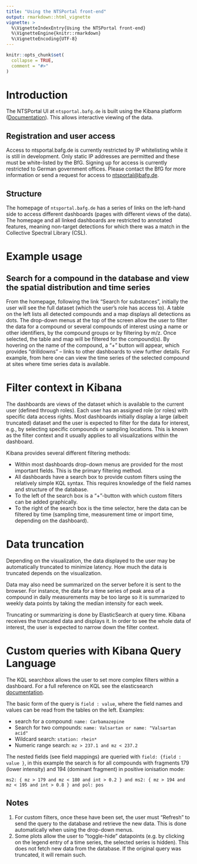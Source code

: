 ```yaml
---
title: "Using the NTSPortal front-end"
output: rmarkdown::html_vignette
vignette: >
  %\VignetteIndexEntry{Using the NTSPortal front-end}
  %\VignetteEngine{knitr::rmarkdown}
  %\VignetteEncoding{UTF-8}
---
```


```r
knitr::opts_chunk$set(
  collapse = TRUE,
  comment = "#>"
)
```


# Introduction

The NTSPortal UI at `ntsportal.bafg.de` is built using the Kibana platform ([Documentation](https://www.elastic.co/docs/explore-analyze/)). This allows interactive viewing of the data. 

## Registration and user access
Access to ntsportal.bafg.de is currently restricted by IP whitelisting while it is still in development. Only static IP addresses are permitted and these must be white-listed by the BfG. Signing up for access is currently restricted to German government offices. Please contact the BfG for more information or send a request for access to [ntsportal@bafg.de](mailto:ntsportal@bafg.de).

## Structure
The homepage of `ntsportal.bafg.de` has a series of links on the left-hand side to access different dashboards (pages with different views of the data). The homepage and all linked dashboards are restricted to annotated features, meaning non-target detections for which there was a match in the Collective Spectral Library (CSL). 

# Example usage

## Search for a compound in the database and view the spatial distribution and time series
From the homepage, following the link "Search for substances", initially the user will see the full dataset (which the user's role has access to). A table on the left lists all detected compounds and a map displays all detections as dots. The drop-down menus at the top of the screen allow the user to filter the data for a compound or several compounds of interest using a name or other identifiers, by the compound groups or by filtering by m/z. Once selected, the table and map will be filtered for the compound(s). By hovering on the name of the compound, a "+" button will appear, which provides "drilldowns" – links to other dashboards to view further details. For example, from here one can view the time series of the selected compound at sites where time series data is available.

# Filter context in Kibana

The dashboards are views of the dataset which is available to the current user (defined through roles). Each user has an assigned role (or roles) with specific data access rights. Most dashboards initially display a large (albeit truncated) dataset and the user is expected to filter for the data for interest, e.g., by selecting specific compounds or sampling locations. This is known as the filter context and it usually applies to all visualizations within the dashboard. 

Kibana provides several different filtering methods:

 - Within most dashboards drop-down menus are provided for the most important fields. This is the primary filtering method.
 - All dashboards have a search box to provide custom filters using the relatively simple KQL syntax. This requires knowledge of the field names and structure of the database.
 - To the left of the search box is a "+"-button with which custom filters can be added graphically.
 - To the right of the search box is the time selector, here the data can be filtered by time (sampling time, measurement time or import time, depending on the dashboard).

# Data truncation
Depending on the visualization, the data displayed to the user may be automatically truncated to minimize latency. How much the data is truncated depends on the visualization. 

Data may also need be summarized on the server before it is sent to the browser. For instance, the data for a time series of peak area of a compound in daily measurements may be too large so it is summarized to weekly data points by taking the median intensity for each week. 

Truncating or summarizing is done by ElasticSearch at query time. Kibana receives the truncated data and displays it. In order to see the whole data of interest, the user is expected to narrow down the filter context.

# Custom queries with Kibana Query Language
The KQL searchbox allows the user to set more complex filters within a dashboard. For a full reference on KQL see the elasticsearch [documentation](https://www.elastic.co/docs/explore-analyze/query-filter/languages/kql).

The basic form of the query is `field : value`, where the field names and values can be read from the tables on the left. Examples: 

- search for a compound: `name: Carbamazepine`
- Search for two compounds: `name: Valsartan or name: "Valsartan acid"`
- Wildcard search: `station: rhein*`
- Numeric range search: `mz > 237.1 and mz < 237.2`

The nested fields (see field mappings) are queried with `field: {field : value }`, in this example the search is for all compounds with fragments 179 (lower intensity) and 194 (dominant fragment) in positive ionisation mode:

`ms2: { mz > 179 and mz < 180 and int > 0.2 } and ms2: { mz > 194 and mz < 195 and int > 0.8 } and pol: pos`

## Notes
1. For custom filters, once these have been set, the user must "Refresh" to send the query to the database and retrieve the new data. This is done automatically when using the drop-down menus. 
2. Some plots allow the user to "toggle-hide" datapoints (e.g. by clicking on the legend entry of a time series, the selected series is hidden). This does not fetch new data from the database. If the original query was truncated, it will remain such.

